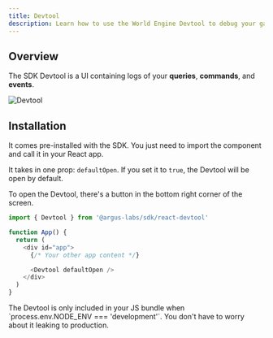 ```yaml
---
title: Devtool
description: Learn how to use the World Engine Devtool to debug your game.
---
```


## Overview

The SDK Devtool is a UI containing logs of your **queries**, **commands**, and **events**.

![Devtool](../images/devtool.png)

## Installation

It comes pre-installed with the SDK. You just need to import the component and call it in your React app.

It takes in one prop: `defaultOpen`. If you set it to `true`, the Devtool will be open by default.

To open the Devtool, there's a button in the bottom right corner of the screen.

```typescript App.tsx
import { Devtool } from '@argus-labs/sdk/react-devtool'

function App() {
  return (
    <div id="app">
      {/* Your other app content */}

      <Devtool defaultOpen />
    </div>
  )
}
```

<Note>
  The Devtool is only included in your JS bundle when `process.env.NODE_ENV === 'development'`. You
  don't have to worry about it leaking to production.
</Note>
